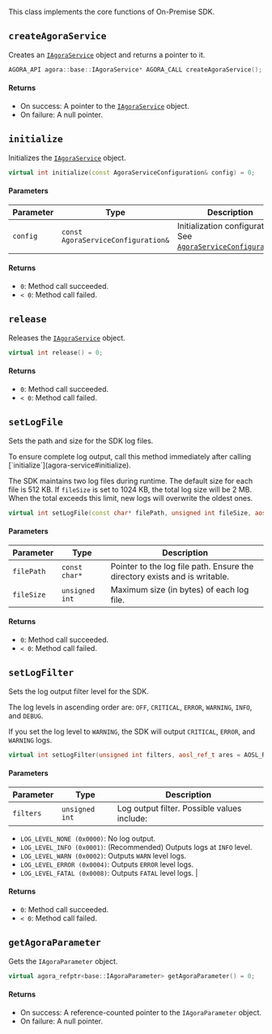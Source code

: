 This class implements the core functions of On-Premise SDK.

## `createAgoraService`

Creates an [`IAgoraService`](agora-service) object and returns a pointer to it.

```cpp
AGORA_API agora::base::IAgoraService* AGORA_CALL createAgoraService();
```

#### Returns

* On success: A pointer to the [`IAgoraService`](agora-service) object.
* On failure: A null pointer.

## `initialize`

Initializes the [`IAgoraService`](agora-service) object.

```cpp
virtual int initialize(const AgoraServiceConfiguration& config) = 0;
```

#### Parameters

| Parameter | Type                               | Description                                                                                        |
| --------- | ---------------------------------- | -------------------------------------------------------------------------------------------------- |
| `config`  | `const AgoraServiceConfiguration&` | Initialization configuration. See [`AgoraServiceConfiguration`](struct#agoraserviceconfiguration). |

#### Returns

* `0`: Method call succeeded.
* `< 0`: Method call failed.

## `release`

Releases the [`IAgoraService`](agora-service) object.

```cpp
virtual int release() = 0;
```

#### Returns

* `0`: Method call succeeded.
* `< 0`: Method call failed.

## `setLogFile`

Sets the path and size for the SDK log files.

<Admonition type="info" info="info">
To ensure complete log output, call this method immediately after calling [`initialize`](agora-service#initialize).
</Admonition>

The SDK maintains two log files during runtime. The default size for each file is 512 KB. If `fileSize` is set to 1024 KB, the total log size will be 2 MB. When the total exceeds this limit, new logs will overwrite the oldest ones.

```cpp
virtual int setLogFile(const char* filePath, unsigned int fileSize, aosl_ref_t ares = AOSL_REF_INVALID) = 0;
```

#### Parameters

| Parameter  | Type           | Description                                                                |
| ---------- | -------------- | -------------------------------------------------------------------------- |
| `filePath` | `const char*`  | Pointer to the log file path. Ensure the directory exists and is writable. |
| `fileSize` | `unsigned int` | Maximum size (in bytes) of each log file.                                  |

#### Returns

* `0`: Method call succeeded.
* `< 0`: Method call failed.

## `setLogFilter`

Sets the log output filter level for the SDK.

The log levels in ascending order are: `OFF`, `CRITICAL`, `ERROR`, `WARNING`, `INFO`, and `DEBUG`.

If you set the log level to `WARNING`, the SDK will output `CRITICAL`, `ERROR`, and `WARNING` logs.

```cpp
virtual int setLogFilter(unsigned int filters, aosl_ref_t ares = AOSL_REF_INVALID) = 0;
```

#### Parameters

| Parameter | Type           | Description                                 |
| --------- | -------------- | ------------------------------------------- |
| `filters` | `unsigned int` | Log output filter. Possible values include: |

* `LOG_LEVEL_NONE (0x0000)`: No log output.
* `LOG_LEVEL_INFO (0x0001)`: (Recommended) Outputs logs at `INFO` level.
* `LOG_LEVEL_WARN (0x0002)`: Outputs `WARN` level logs.
* `LOG_LEVEL_ERROR (0x0004)`: Outputs `ERROR` level logs.
* `LOG_LEVEL_FATAL (0x0008)`: Outputs `FATAL` level logs. |

#### Returns

* `0`: Method call succeeded.
* `< 0`: Method call failed.

## `getAgoraParameter`

Gets the `IAgoraParameter` object.

```cpp
virtual agora_refptr<base::IAgoraParameter> getAgoraParameter() = 0;
```

#### Returns

* On success: A reference-counted pointer to the `IAgoraParameter` object.
* On failure: A null pointer.
